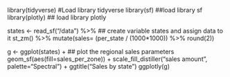 
library(tidyverse)  #Load library tidyverse
library(sf) ##load library sf
library(plotly) ## load library plotly

states <- read_sf("/data") %>%  ## create variable states and assign data to it
  st_zm() %>%
  mutate(sales= (per_state / (1000*1000)) %>% round(2))

  g <- ggplot(states) +   ## plot the regional sales parameters
  geom_sf(aes(fill=sales_per_zone)) +
  scale_fill_distiller("sales amount", palette="Spectral") +
  ggtitle("Sales by state")
ggplotly(g)



